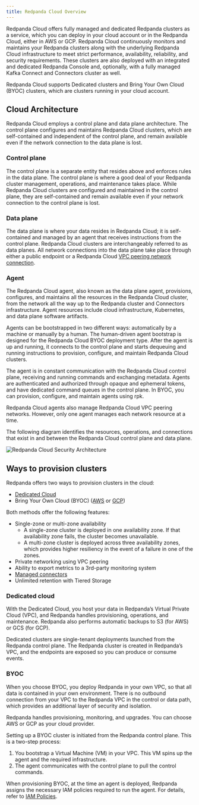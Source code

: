 ```yaml
---
title: Redpanda Cloud Overview
---
```


<head>
    <meta name="title" content="Redpanda Cloud Overview | Redpanda Docs"/>
    <meta name="description" content="Redpanda Cloud employs a control plane
    and data plane architecture that ensures no human has direct access to Redpanda
    brokers or customer data."/>
</head>

Redpanda Cloud offers fully managed and dedicated Redpanda clusters as a service,
which you can deploy in your cloud account or in the Redpanda Cloud, either in AWS
or GCP. Redpanda Cloud continuously monitors and maintains your Redpanda clusters
along with the underlying Redpanda Cloud infrastructure to meet strict performance,
availability, reliability, and security requirements. These clusters are also
deployed with an integrated and dedicated Redpanda Console and, optionally, with
a fully managed Kafka Connect and Connectors cluster as well.

Redpanda Cloud supports Dedicated clusters and Bring Your Own Cloud (BYOC) clusters,
which are clusters running in your cloud account.

## Cloud Architecture

Redpanda Cloud employs a control plane and data plane architecture. The control
plane configures and maintains Redpanda Cloud clusters, which are self-contained
and independent of the control plane, and remain available even if the network
connection to the data plane is lost.

### Control plane

The control plane is a separate entity that resides above and enforces rules
in the data plane. The control plane is where a good deal of your Redpanda
cluster management, operations, and maintenance takes place. While Redpanda
Cloud clusters are configured and maintained in the control plane, they are
self-contained and remain available even if your network connection to the
control plane is lost.

### Data plane

The data plane is where your data resides in Redpanda Cloud; it is
self-contained and managed by an agent that receives instructions from the
control plane. Redpanda Cloud clusters are interchangeably referred to as
data planes. All network connections into the data plane take place through
either a public endpoint or a Redpanda Cloud [VPC peering network connection](../vpc-peering).

### Agent

The Redpanda Cloud agent, also known as the data plane agent, provisions,
configures, and maintains all the resources in the Redpanda Cloud cluster, from
the network all the way up to the Redpanda cluster and Connectors infrastructure.
Agent resources include cloud infrastructure, Kubernetes, and data plane software
artifacts.

Agents can be bootstrapped in two different ways: automatically by a machine
or manually by a human. The human-driven agent bootstrap is designed for
the Redpanda Cloud BYOC deployment type. After the agent is up and running,
it connects to the control plane and starts dequeuing and running instructions
to provision, configure, and maintain Redpanda Cloud clusters.

The agent is in constant communication with the Redpanda Cloud control plane,
receiving and running commands and exchanging metadata. Agents are authenticated
and authorized through opaque and ephemeral tokens, and have dedicated command
queues in the control plane. In BYOC, you can provision, configure, and
maintain agents using rpk.

Redpanda Cloud agents also manage Redpanda Cloud VPC peering networks. However,
only one agent manages each network resource at a time.

The following diagram identifies the resources, operations, and connections
that exist in and between the Redpanda Cloud control plane and data plane.

![Redpanda Cloud Security Architecture](../../../../static/img/control-plane.png)

## Ways to provision clusters

Redpanda offers two ways to provision clusters in the cloud:
* [Dedicated Cloud](../create-dedicated-cloud-cluster-aws)
* Bring Your Own Cloud (BYOC) ([AWS](../create-byoc-cluster-aws) or [GCP](../create-byoc-cluster-gcp))

Both methods offer the following features:
* Single-zone or multi-zone availability
    * A single-zone cluster is deployed in one availability zone. If that
      availability zone fails, the cluster becomes unavailable.
    * A multi-zone cluster is deployed across three availability zones, which
      provides higher resiliency in the event of a failure in one of the zones.
* Private networking using VPC peering
* Ability to export metrics to a 3rd-party monitoring system
* [Managed connectors](../managed-connectors)
* Unlimited retention with Tiered Storage

### Dedicated cloud

With the Dedicated Cloud, you host your data in Redpanda’s Virtual Private Cloud
(VPC), and Redpanda handles provisioning, operations, and maintenance. Redpanda
also performs automatic backups to S3 (for AWS) or GCS (for GCP).

Dedicated clusters are single-tenant deployments launched from the Redpanda
control plane. The Redpanda cluster is created in Redpanda’s VPC, and the
endpoints are exposed so you can produce or consume events.

### BYOC

When you choose BYOC, you deploy Redpanda in your own VPC, so that all data is
contained in your own environment. There is no outbound connection from your VPC
to the Redpanda VPC in the control or data path, which provides an additional
layer of security and isolation.

Redpanda handles provisioning, monitoring, and upgrades. You can choose AWS or
GCP as your cloud provider.

Setting up a BYOC cluster is initiated from the Redpanda control plane. This is
a two-step process:
1. You bootstrap a Virtual Machine (VM) in your VPC. This VM spins up the agent
   and the required infrastructure.
2. The agent communicates with the control plane to pull the control commands.

When provisioning BYOC, at the time an agent is deployed, Redpanda assigns the
necessary IAM policies required to run the agent. For details, refer to
[IAM Policies](../security/cloud-security-architecture/cloud-authorization#aws-iam-policies).  
